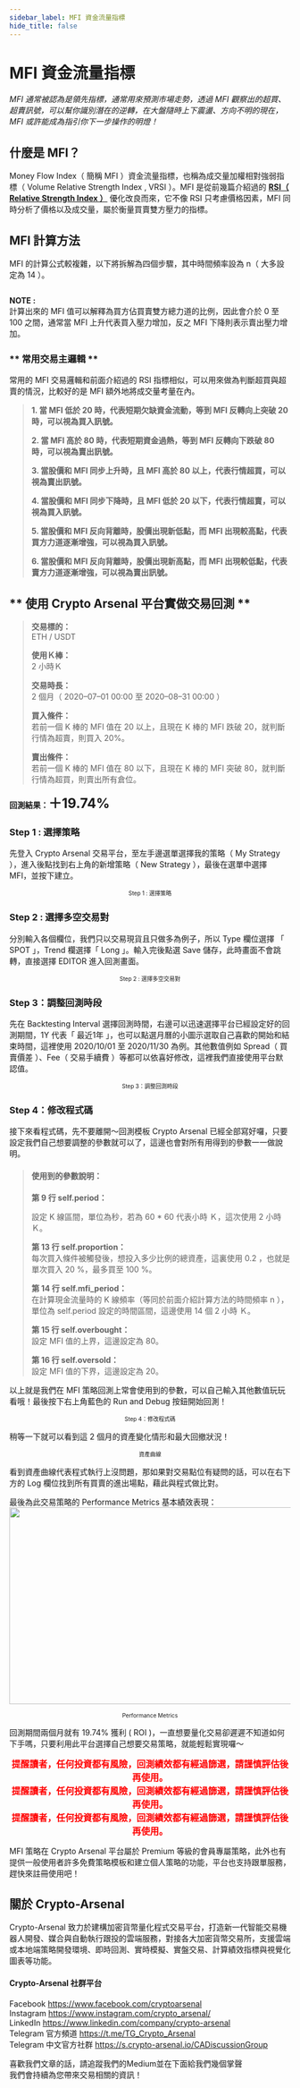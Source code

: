 ```yaml
---
sidebar_label: MFI 資金流量指標
hide_title: false
---
```


MFI 資金流量指標
===========================

_MFI 通常被認為是領先指標，通常用來預測市場走勢，透過 MFI 觀察出的超買、超賣訊號，可以幫你識別潛在的逆轉，在大盤隨時上下震盪、方向不明的現在， MFI 或許能成為指引你下一步操作的明燈！_
## **什麼是 MFI？** ##
Money Flow Index（ 簡稱 MFI ）資金流量指標，也稱為成交量加權相對強弱指標（ Volume Relative Strength Index , VRSI ）。MFI 是從前幾篇介紹過的 **<a href= "https://medium.com/@mkrt.crypto.arsenal/%E8%A9%B2%E8%B2%B7-%E8%A9%B2%E8%B3%A3-%E4%BE%86%E5%95%8F%E6%8A%80%E8%A1%93%E6%8C%87%E6%A8%99-4-f31274e6abe8">RSI（ Relative Strength Index ）</a>** 優化改良而來，它不像 RSI 只考慮價格因素，MFI 同時分析了價格以及成交量，屬於衡量買賣雙方壓力的指標。
## **MFI 計算方法** ##
MFI 的計算公式較複雜，以下將拆解為四個步驟，其中時間頻率設為 n（ 大多設定為 14 ）。  
>
><img alt="" class="nv py ef es eo ex w c" role="presentation" src="https://miro.medium.com/max/1400/1*H-jmq-XLG-xjzrbMu8gfAw.png" srcset="https://miro.medium.com/max/552/1*H-jmq-XLG-xjzrbMu8gfAw.png 276w, https://miro.medium.com/max/1104/1*H-jmq-XLG-xjzrbMu8gfAw.png 552w, https://miro.medium.com/max/1280/1*H-jmq-XLG-xjzrbMu8gfAw.png 640w, https://miro.medium.com/max/1400/1*H-jmq-XLG-xjzrbMu8gfAw.png 700w" sizes="700px"/>
>

**NOTE :**  
計算出來的 MFI 值可以解釋為買方佔買賣雙方總力道的比例，因此會介於 0 至 100 之間，通常當 MFI 上升代表買入壓力增加，反之 MFI 下降則表示賣出壓力增加。

### ** 常用交易主邏輯 ** ###
常用的 MFI 交易邏輯和前面介紹過的 RSI 指標相似，可以用來做為判斷超買與超賣的情況，比較好的是 MFI 額外地將成交量考量在內。

>
>**1. 當 MFI 低於 20 時，代表短期欠缺資金流動，等到 MFI 反轉向上突破 20 時，可以視為買入訊號。**
>
>**2. 當 MFI 高於 80 時，代表短期資金過熱，等到 MFI 反轉向下跌破 80 時，可以視為賣出訊號。**
>
>**3. 當股價和 MFI 同步上升時，且 MFI 高於 80 以上，代表行情超買，可以視為賣出訊號。**
>
>**4. 當股價和 MFI 同步下降時，且 MFI 低於 20 以下，代表行情超賣，可以視為買入訊號。**
>
>**5. 當股價和 MFI 反向背離時，股價出現新低點，而 MFI 出現較高點，代表買方力道逐漸增強，可以視為買入訊號。**
>
>**6. 當股價和 MFI 反向背離時，股價出現新高點，而 MFI 出現較低點，代表賣方力道逐漸增強，可以視為賣出訊號。**
>


## ** 使用 Crypto Arsenal 平台實做交易回測 **
>**交易標的：**  
>ETH / USDT
>
>**使用Ｋ棒：**  
>2 小時Ｋ
>
>**交易時長：**  
>2 個月（ 2020–07–01 00:00 至 2020–08–31 00:00 ）
>
>**買入條件：**  
>若前一個 K 棒的 MFI 值在 20 以上，且現在 K 棒的 MFI 跌破 20，就判斷行情為超賣，則買入 20%。
>
>**賣出條件：**  
>若前一個 K 棒的 MFI 值在 80 以下，且現在 K 棒的 MFI 突破 80，就判斷行情為超買，則賣出所有倉位。
>
**回測結果：<font size="5">＋19.74%</font>**

### **Step 1 : 選擇策略**
先登入 Crypto Arsenal 交易平台，至左手邊選單選擇我的策略（ My Strategy ），進入後點找到右上角的新增策略（ New Strategy ），最後在選單中選擇 MFI，並按下建立。
<img alt="" class="lp abo fl fw ft gc v c" role="presentation" src="https://miro.medium.com/max/1400/1*ji6g0uFtrmWsDukkem-Djg.png" srcset="https://miro.medium.com/max/552/1*ji6g0uFtrmWsDukkem-Djg.png 276w, https://miro.medium.com/max/1104/1*ji6g0uFtrmWsDukkem-Djg.png 552w, https://miro.medium.com/max/1280/1*ji6g0uFtrmWsDukkem-Djg.png 640w, https://miro.medium.com/max/1400/1*ji6g0uFtrmWsDukkem-Djg.png 700w" sizes="700px"/>
<font size="1"><center>Step 1 : 選擇策略</center></font>

### **Step 2 : 選擇多空交易對**
分別輸入各個欄位，我們只以交易現貨且只做多為例子，所以 Type 欄位選擇 「 SPOT 」，Trend 欄選擇「 Long 」。輸入完後點選 Save 儲存，此時畫面不會跳轉，直接選擇 EDITOR 進入回測畫面。
<img alt="" class="lp abo fl fw ft gc v c" role="presentation" src="https://miro.medium.com/max/1400/1*0ZYMpqyBqE4QrlGaEpxtEA.png" srcset="https://miro.medium.com/max/552/1*0ZYMpqyBqE4QrlGaEpxtEA.png 276w, https://miro.medium.com/max/1104/1*0ZYMpqyBqE4QrlGaEpxtEA.png 552w, https://miro.medium.com/max/1280/1*0ZYMpqyBqE4QrlGaEpxtEA.png 640w, https://miro.medium.com/max/1400/1*0ZYMpqyBqE4QrlGaEpxtEA.png 700w" sizes="700px"/>
<font size="1"><center>Step 2 : 選擇多空交易對</center></font>

### **Step 3：調整回測時段**
先在 Backtesting Interval 選擇回測時間，右邊可以迅速選擇平台已經設定好的回測期間，1Y 代表「 最近1年 」，也可以點選月曆的小圖示選取自己喜歡的開始和結束時間，這裡使用 2020/10/01 至 2020/11/30 為例。其他數值例如 Spread（ 買賣價差 ）、Fee（ 交易手續費 ）等都可以依喜好修改，這裡我們直接使用平台默認值。
<img alt="" class="lp abo fl fw ft gc v c" role="presentation" src="https://miro.medium.com/max/1400/1*SDx8vrj8S8U2na9LoiL8gA.png" srcset="https://miro.medium.com/max/552/1*SDx8vrj8S8U2na9LoiL8gA.png 276w, https://miro.medium.com/max/1104/1*SDx8vrj8S8U2na9LoiL8gA.png 552w, https://miro.medium.com/max/1280/1*SDx8vrj8S8U2na9LoiL8gA.png 640w, https://miro.medium.com/max/1400/1*SDx8vrj8S8U2na9LoiL8gA.png 700w" sizes="700px"/>
<font size="1"><center>Step 3：調整回測時段</center></font>

### **Step 4：修改程式碼**
接下來看程式碼，先不要離開～回測模板 Crypto Arsenal 已經全部寫好囉，只要設定我們自己想要調整的參數就可以了，這邊也會對所有用得到的參數一一做說明。
>#### **使用到的參數說明：** 
>**第 9 行 self.period：**  
><p>設定 K 線區間，單位為秒，若為 60 * 60 代表小時 Ｋ，這次使用 2 小時 Ｋ。</p>
>
>**第 13 行 self.proportion：**  
>每次買入條件被觸發後，想投入多少比例的總資產，這裏使用 0.2 ，也就是單次買入 20 %，最多買至 100 %。
>
>**第 14 行 self.mfi_period：**  
>在計算現金流量時的 K 線頻率（等同於前面介紹計算方法的時間頻率 n ），單位為 self.period 設定的時間區間，這邊使用 14 個 2 小時 Ｋ。
>
>**第 15 行 self.overbought：**  
>設定 MFI 值的上界，這邊設定為 80。
>
>**第 16 行 self.oversold：**  
>設定 MFI 值的下界，這邊設定為 20。
>

以上就是我們在 MFI 策略回測上常會使用到的參數，可以自己輸入其他數值玩玩看哦！最後按下右上角藍色的 Run and Debug 按鈕開始回測！
<img alt="" class="lp abo fl fw ft gc v c" role="presentation" src="https://miro.medium.com/max/1400/1*rDzvVkot2Nos7xFDqPDV5w.png" srcset="https://miro.medium.com/max/552/1*rDzvVkot2Nos7xFDqPDV5w.png 276w, https://miro.medium.com/max/1104/1*rDzvVkot2Nos7xFDqPDV5w.png 552w, https://miro.medium.com/max/1280/1*rDzvVkot2Nos7xFDqPDV5w.png 640w, https://miro.medium.com/max/1400/1*rDzvVkot2Nos7xFDqPDV5w.png 700w" sizes="700px"/>
<font size="1"><center>Step 4：修改程式碼</center></font>

稍等一下就可以看到這 2 個月的資產變化情形和最大回撤狀況！
<img alt="" class="lp abo fl fw ft gc v c" role="presentation" src="https://miro.medium.com/max/1400/1*RXp4xQEe4mXQ9ZZeYG44VQ.png" srcset="https://miro.medium.com/max/552/1*RXp4xQEe4mXQ9ZZeYG44VQ.png 276w, https://miro.medium.com/max/1104/1*RXp4xQEe4mXQ9ZZeYG44VQ.png 552w, https://miro.medium.com/max/1280/1*RXp4xQEe4mXQ9ZZeYG44VQ.png 640w, https://miro.medium.com/max/1400/1*RXp4xQEe4mXQ9ZZeYG44VQ.png 700w" sizes="700px"/>
<font size="1"><center>資產曲線</center></font>

看到資產曲線代表程式執行上沒問題，那如果對交易點位有疑問的話，可以在右下方的 Log 欄位找到所有買賣的進出場點，藉此與程式做比對。

最後為此交易策略的 Performance Metrics 基本績效表現：
<img alt="" class="lp abo fl fw ft gc v c" width="700" height="352" role="presentation" src="https://miro.medium.com/max/1400/1*FT-m6DfOxi5HUjbNBl853w.png" srcset="https://miro.medium.com/max/552/1*FT-m6DfOxi5HUjbNBl853w.png 276w, https://miro.medium.com/max/1104/1*FT-m6DfOxi5HUjbNBl853w.png 552w, https://miro.medium.com/max/1280/1*FT-m6DfOxi5HUjbNBl853w.png 640w, https://miro.medium.com/max/1400/1*FT-m6DfOxi5HUjbNBl853w.png 700w" sizes="700px"/>
<font size="1"><center>Performance Metrics</center></font>

回測期間兩個月就有 19.74% 獲利 ( ROI )，一直想要量化交易卻遲遲不知道如何下手嗎，只要利用此平台選擇自己想要交易策略，就能輕鬆實現囉～

**<font size="3" color="#FF0000"><center>提醒讀者，任何投資都有風險，回測績效都有經過篩選，請謹慎評估後再使用。</center></font>**
**<font size="3" color="#FF0000"><center>提醒讀者，任何投資都有風險，回測績效都有經過篩選，請謹慎評估後再使用。</center></font>**
**<font size="3" color="#FF0000"><center>提醒讀者，任何投資都有風險，回測績效都有經過篩選，請謹慎評估後再使用。</center></font>**
  
MFI 策略在 Crypto Arsenal 平台屬於 Premium 等級的會員專屬策略，此外也有提供一般使用者許多免費策略模板和建立個人策略的功能，平台也支持跟單服務，趕快來註冊使用吧！
## **關於 Crypto-Arsenal**
Crypto-Arsenal 致力於建構加密貨幣量化程式交易平台，打造新一代智能交易機器人開發、媒合與自動執行跟投的雲端服務，對接各大加密貨幣交易所，支援雲端或本地端策略開發環境、即時回測、實時模擬、實盤交易、計算績效指標與視覺化圖表等功能。
#### **Crypto-Arsenal 社群平台**
Facebook https://www.facebook.com/cryptoarsenal  
Instagram https://www.instagram.com/crypto_arsenal/  
LinkedIn https://www.linkedin.com/company/crypto-arsenal  
Telegram 官方頻道 https://t.me/TG_Crypto_Arsenal  
Telegram 中文官方社群 https://s.crypto-arsenal.io/CADiscussionGroup  

喜歡我們文章的話，請追蹤我們的Medium並在下面給我們幾個掌聲  
我們會持續為您帶來交易相關的資訊！






